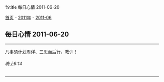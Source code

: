 %title 每日心情 2011-06-20

[[../../../index|首页]] - [[../index|2011年]] - [[index|2011-06]]
==每日心情 2011-06-20==
----
凡事须计划周详、三思而后行，教训！
======晚上9:14======
----
